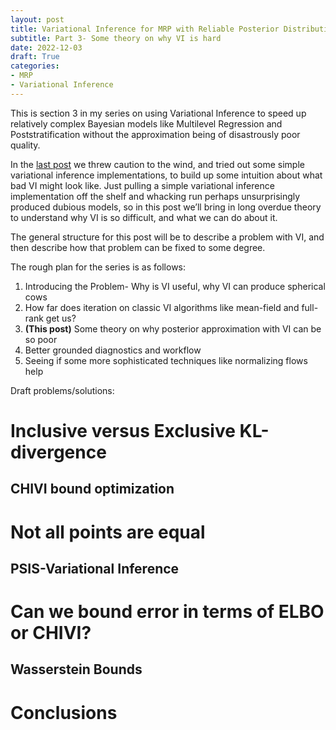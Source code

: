 ```yaml
---
layout: post
title: Variational Inference for MRP with Reliable Posterior Distributions
subtitle: Part 3- Some theory on why VI is hard
date: 2022-12-03
draft: True
categories:
- MRP
- Variational Inference
---
```


This is section 3 in my series on using Variational Inference to speed up relatively complex Bayesian models like Multilevel Regression and Poststratification without the approximation being of disastrously poor quality.

In the [last post](https://andytimm.github.io/posts/Variational%20MRP%20Pt2/Variational_MRP_pt2.html) we threw caution to the wind, and tried out some simple variational inference
implementations, to build up some intuition about what bad VI might look like.
Just pulling a simple variational inference implementation off the shelf and whacking
run perhaps unsurprisingly produced dubious models, so in this post we'll bring
in long overdue theory to understand why VI is so difficult, and what
we can do about it.

The general structure for this post will be to describe a problem with VI, and
then describe how that problem can be fixed to some degree.

The rough plan for the series is as follows:

1.   Introducing the Problem- Why is VI useful, why VI can produce spherical cows
2.  How far does iteration on classic VI algorithms like mean-field and full-rank get us?
3.  **(This post)** Some theory on why posterior approximation with VI can be so poor
4. Better grounded diagnostics and workflow
5.  Seeing if some more sophisticated techniques like normalizing flows help

Draft problems/solutions:

# Inclusive versus Exclusive KL-divergence

## CHIVI bound optimization

# Not all points are equal

## PSIS-Variational Inference

# Can we bound error in terms of ELBO or CHIVI?

## Wasserstein Bounds

# Conclusions